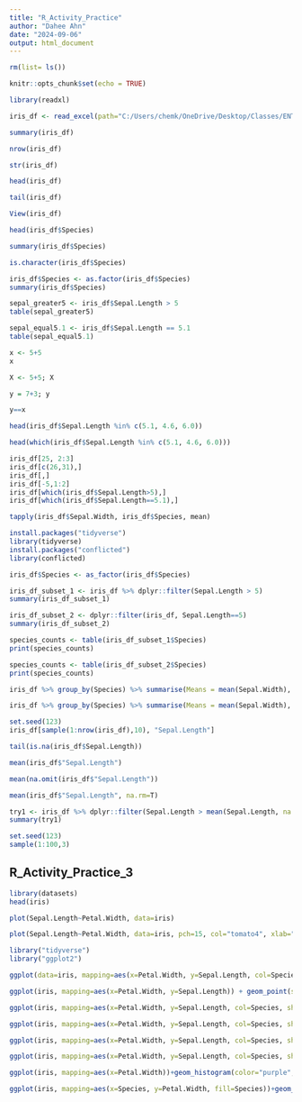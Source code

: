 ```yaml
---
title: "R_Activity_Practice"
author: "Dahee Ahn"
date: "2024-09-06"
output: html_document
---
```

```r
rm(list= ls())
```

```r
knitr::opts_chunk$set(echo = TRUE)
```

```r
library(readxl)
```

```r
iris_df <- read_excel(path="C:/Users/chemk/OneDrive/Desktop/Classes/ENT6707_DataAnalysis/week2/Iris_data_excel.xlsx", sheet="some_famous_data", range= "A1:E151")
```

```r
summary(iris_df)
```

```r
nrow(iris_df)
```

```r
str(iris_df)
```

```r
head(iris_df)
```

```r
tail(iris_df)
```

```r
View(iris_df)
```

```r
head(iris_df$Species)
```

```r
summary(iris_df$Species)
```

```r
is.character(iris_df$Species)
```

```r
iris_df$Species <- as.factor(iris_df$Species)
summary(iris_df$Species)
```

```r
sepal_greater5 <- iris_df$Sepal.Length > 5
table(sepal_greater5)
```

```r
sepal_equal5.1 <- iris_df$Sepal.Length == 5.1
table(sepal_equal5.1)
```

```r
x <- 5+5
x
```

```r
X <- 5+5; X
```

```r
y = 7+3; y
```

```r
y==x
```

```r
head(iris_df$Sepal.Length %in% c(5.1, 4.6, 6.0))
```

```r
head(which(iris_df$Sepal.Length %in% c(5.1, 4.6, 6.0)))
```

```r
iris_df[25, 2:3]
iris_df[c(26,31),]
iris_df[,]
iris_df[-5,1:2]
iris_df[which(iris_df$Sepal.Length>5),]
iris_df[which(iris_df$Sepal.Length==5.1),]
```

```r
tapply(iris_df$Sepal.Width, iris_df$Species, mean)
```

```r
install.packages("tidyverse")
library(tidyverse)
install.packages("conflicted")
library(conflicted)
```

```r
iris_df$Species <- as_factor(iris_df$Species)
```

```r
iris_df_subset_1 <- iris_df %>% dplyr::filter(Sepal.Length > 5)
summary(iris_df_subset_1)
```

```r
iris_df_subset_2 <- dplyr::filter(iris_df, Sepal.Length==5)
summary(iris_df_subset_2)
```

```r
species_counts <- table(iris_df_subset_1$Species)
print(species_counts)
```

```r
species_counts <- table(iris_df_subset_2$Species)
print(species_counts)
```

```r
iris_df %>% group_by(Species) %>% summarise(Means = mean(Sepal.Width), SD = sd(Sepal.Width), max_sep = max(Sepal.Width))
```

```r
iris_df %>% group_by(Species) %>% summarise(Means = mean(Sepal.Width), SD = sd(Sepal.Width), max_sep = max(Sepal.Width)) %>% arrange(Means)
```








```r
set.seed(123)
iris_df[sample(1:nrow(iris_df),10), "Sepal.Length"]
```

```r
tail(is.na(iris_df$Sepal.Length))
```
```r
mean(iris_df$"Sepal.Length")
```

```r
mean(na.omit(iris_df$"Sepal.Length"))
```

```r
mean(iris_df$"Sepal.Length", na.rm=T)
```

```r
try1 <- iris_df %>% dplyr::filter(Sepal.Length > mean(Sepal.Length, na.rm = TRUE))
summary(try1)
```

```r
set.seed(123)
sample(1:100,3)
```

## R_Activity_Practice_3

```r
library(datasets)
head(iris)
```

```r
plot(Sepal.Length~Petal.Width, data=iris)
```

```r
plot(Sepal.Length~Petal.Width, data=iris, pch=15, col="tomato4", xlab="Width of Petals", ylab="Length of Sepals")
```

```r
library("tidyverse")
library("ggplot2")
```

```r
ggplot(data=iris, mapping=aes(x=Petal.Width, y=Sepal.Length, col=Species)) + geom_point()
```

```r
ggplot(iris, mapping=aes(x=Petal.Width, y=Sepal.Length)) + geom_point(shape=15, col="tomato4")
```

```r
ggplot(iris, mapping=aes(x=Petal.Width, y=Sepal.Length, col=Species, shape=Species)) + geom_point()
```

```r
ggplot(iris, mapping=aes(x=Petal.Width, y=Sepal.Length, col=Species, shape=Species))+geom_point()+theme_classic()
```

```r
ggplot(iris, mapping=aes(x=Petal.Width, y=Sepal.Length, col=Species, shape=Species))+geom_point()+theme_classic()+theme(legend.position=c(0.2,0.8), legend.title=element_blank())
```

```r
ggplot(iris, mapping=aes(x=Petal.Width, y=Sepal.Length, col=Species, shape=Species))+geom_point()+theme_classic()+xlab("Petal width (cm)")+ylab("Sepal length (cm)")+theme(legend.position="none")
```

```r
ggplot(iris, mapping=aes(x=Petal.Width))+geom_histogram(color="purple", fill="pink")+theme_classic()+theme(legend.position="none")
```

```r
ggplot(iris, mapping=aes(x=Species, y=Petal.Width, fill=Species))+geom_boxplot()+theme_classic()+scale_fill_manual(values=c("pink","purple","red"))+theme(legend.position="none")
```

